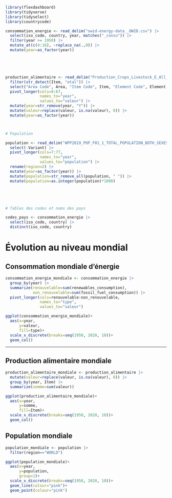 ```r
library(flexdashboard)
library(tidyverse)
library(tidyselect)
library(countrycode)

```


```r
consommation_energie <- read_delim("owid-energy-data__OWID.csv") |> 
  select(iso_code, country, year, matches("_consu")) |> 
  filter(year >= 1950) |> 
  mutate_at(c(4:16), ~replace_na(.,0)) |> 
  mutate(year=as_factor(year))





production_alimentaire <- read_delim("Production_Crops_Livestock_E_All_Data.csv") |> 
  filter(str_detect(Item, "otal")) |> 
  select("Area Code", Area, "Item Code", Item, "Element Code", Element, Unit, matches("Y[0-9]{4}$")) |> 
  pivot_longer(cols=8:67,
               names_to="year",
               values_to="valeur") |> 
  mutate(year=str_remove(year, "Y")) |> 
  mutate(valeur=replace(valeur, is.na(valeur), 0)) |> 
  mutate(year=as_factor(year))



# Population

population <- read_delim("WPP2019_POP_F01_1_TOTAL_POPULATION_BOTH_SEXES_UN.csv") |> 
  select(-Variant) |> 
  pivot_longer(cols=7:77,
               names_to="year",
               values_to="population") |> 
  rename(region=2) |> 
  mutate(year=as_factor(year)) |> 
  mutate(population=str_remove_all(population, " ")) |> 
  mutate(population=as.integer(population)*1000)





# Tables des codes et noms des pays

codes_pays <- consommation_energie |> 
  select(iso_code, country) |> 
  distinct(iso_code, country)
```

# Évolution au niveau mondial

## Consommation mondiale d'énergie

```r
consommation_energie_mondiale <- consommation_energie |> 
  group_by(year) |> 
  summarize(renouvelable=sum(renewables_consumption),
            non_renouvelable=sum(fossil_fuel_consumption)) |> 
  pivot_longer(cols=renouvelable:non_renouvelable,
               names_to="type",
               values_to="valeur")

ggplot(consommation_energie_mondiale)+
  aes(x=year,
      y=valeur,
      fill=type)+
  scale_x_discrete(breaks=seq(1950, 2020, 10))+
  geom_col()
```

-----------------------------------------------------------------------

## Production alimentaire mondiale

```r
production_alimentaire_mondiale <- production_alimentaire |> 
  mutate(valeur=replace(valeur, is.na(valeur), 0)) |> 
  group_by(year, Item) |> 
  summarize(somme=sum(valeur))

ggplot(production_alimentaire_mondiale)+
  aes(x=year,
      y=somme,
      fill=Item)+
  scale_x_discrete(breaks=seq(1950, 2020, 10))+
  geom_col()
```

## Population mondiale

```r
population_mondiale <- population |> 
  filter(region=="WORLD")

ggplot(population_mondiale)+
  aes(x=year,
      y=population,
      group=1)+
  scale_x_discrete(breaks=seq(1950, 2020, 10))+
  geom_line(colour="pink")+
  geom_point(colour="pink")
```
